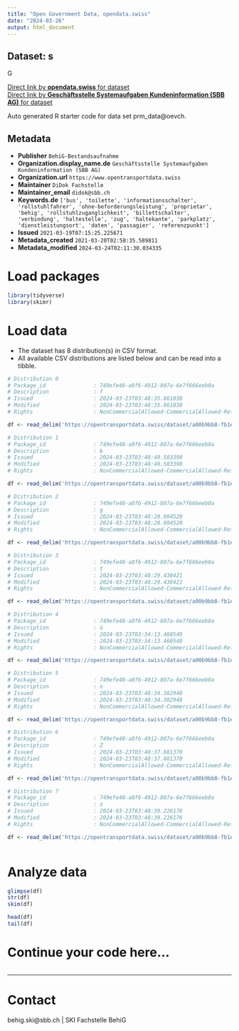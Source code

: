 ```yaml
---
title: "Open Government Data, opendata.swiss"
date: "2024-03-26"
output: html_document
---
```


## Dataset: s

G

[Direct link by **opendata.swiss** for dataset](https://opendata.swiss/de/dataset/bestandsaufnahme-behig)<br>
[Direct link by **Geschäftsstelle Systemaufgaben Kundeninformation (SBB AG)** for dataset](https://opentransportdata.swiss/dataset/prm_data)

Auto generated R starter code for data set prm_data@oevch.

## Metadata

- **Publisher** `BehiG-Bestandsaufnahme`
- **Organization.display_name.de** `Geschäftsstelle Systemaufgaben Kundeninformation (SBB AG)`
- **Organization.url** `https://www.opentransportdata.swiss`
- **Maintainer** `DiDok Fachstelle`
- **Maintainer_email** `didok@sbb.ch`
- **Keywords.de** `['bus', 'toilette', 'informationsschalter', 'rollstuhlfahrer', 'ohne-beforderungsleistung', 'proprietar', 'behig', 'rollstuhlzuganglichkeit', 'billettschalter', 'verbindung', 'haltestelle', 'zug', 'haltekante', 'parkplatz', 'dienstleistungsort', 'daten', 'passagier', 'referenzpunkt']`
- **Issued** `2021-03-19T07:15:25.225671`
- **Metadata_created** `2021-03-20T02:58:35.589811`
- **Metadata_modified** `2024-03-24T02:11:30.034335`


# Load packages

```r

library(tidyverse)
library(skimr)

```

# Load data

-   The dataset has 8 distribution(s) in CSV format.
-   All available CSV distributions are listed below and can be read into a tibble.

```r

# Distribution 0
# Package_id               : 749efe48-a8f6-4912-807a-6e7f666eeb0a
# Description              : f
# Issued                   : 2024-03-23T03:48:35.861838
# Modified                 : 2024-03-23T03:48:35.861838
# Rights                   : NonCommercialAllowed-CommercialAllowed-ReferenceRequired

df <- read_delim('https://opentransportdata.swiss/dataset/a00b9bb8-fb1e-41a3-8280-343c4c0994ce/resource/b8a9e5b5-c0a1-41f5-a349-9af987b05866/download/prm_reference_points.csv')

# Distribution 1
# Package_id               : 749efe48-a8f6-4912-807a-6e7f666eeb0a
# Description              : b
# Issued                   : 2024-03-23T03:48:40.583390
# Modified                 : 2024-03-23T03:48:40.583390
# Rights                   : NonCommercialAllowed-CommercialAllowed-ReferenceRequired

df <- read_delim('https://opentransportdata.swiss/dataset/a00b9bb8-fb1e-41a3-8280-343c4c0994ce/resource/48f4f6e8-ad82-438c-a1cf-4e0c3744bcf0/download/prm_toilets.csv')

# Distribution 2
# Package_id               : 749efe48-a8f6-4912-807a-6e7f666eeb0a
# Description              : g
# Issued                   : 2024-03-23T03:48:28.094520
# Modified                 : 2024-03-23T03:48:28.094520
# Rights                   : NonCommercialAllowed-CommercialAllowed-ReferenceRequired

df <- read_delim('https://opentransportdata.swiss/dataset/a00b9bb8-fb1e-41a3-8280-343c4c0994ce/resource/c05f4c7f-c724-47f4-9aa5-fc52fac47a1f/download/prm_info_desks.csv')

# Distribution 3
# Package_id               : 749efe48-a8f6-4912-807a-6e7f666eeb0a
# Description              : t
# Issued                   : 2024-03-23T03:48:29.438421
# Modified                 : 2024-03-23T03:48:29.438421
# Rights                   : NonCommercialAllowed-CommercialAllowed-ReferenceRequired

df <- read_delim('https://opentransportdata.swiss/dataset/a00b9bb8-fb1e-41a3-8280-343c4c0994ce/resource/012c361e-9f15-4350-a646-17b4bf537a68/download/prm_parking_lots.csv')

# Distribution 4
# Package_id               : 749efe48-a8f6-4912-807a-6e7f666eeb0a
# Description              : ü
# Issued                   : 2024-03-23T03:34:13.460549
# Modified                 : 2024-03-23T03:34:13.460549
# Rights                   : NonCommercialAllowed-CommercialAllowed-ReferenceRequired

df <- read_delim('https://opentransportdata.swiss/dataset/a00b9bb8-fb1e-41a3-8280-343c4c0994ce/resource/9773c079-c469-43e4-9311-74e7c80b0cd2/download/prm_connections.csv')

# Distribution 5
# Package_id               : 749efe48-a8f6-4912-807a-6e7f666eeb0a
# Description              : n
# Issued                   : 2024-03-23T03:48:34.382948
# Modified                 : 2024-03-23T03:48:34.382948
# Rights                   : NonCommercialAllowed-CommercialAllowed-ReferenceRequired

df <- read_delim('https://opentransportdata.swiss/dataset/a00b9bb8-fb1e-41a3-8280-343c4c0994ce/resource/cb0b4a78-b980-4a44-9007-39b4f4f466dd/download/prm_platforms.csv')

# Distribution 6
# Package_id               : 749efe48-a8f6-4912-807a-6e7f666eeb0a
# Description              : Z
# Issued                   : 2024-03-23T03:48:37.881370
# Modified                 : 2024-03-23T03:48:37.881370
# Rights                   : NonCommercialAllowed-CommercialAllowed-ReferenceRequired

df <- read_delim('https://opentransportdata.swiss/dataset/a00b9bb8-fb1e-41a3-8280-343c4c0994ce/resource/903f2fa1-60ef-45b9-83b9-cbda4c3b97fe/download/prm_stop_places.csv')

# Distribution 7
# Package_id               : 749efe48-a8f6-4912-807a-6e7f666eeb0a
# Description              : z
# Issued                   : 2024-03-23T03:48:39.226176
# Modified                 : 2024-03-23T03:48:39.226176
# Rights                   : NonCommercialAllowed-CommercialAllowed-ReferenceRequired

df <- read_delim('https://opentransportdata.swiss/dataset/a00b9bb8-fb1e-41a3-8280-343c4c0994ce/resource/19225472-466e-4eab-abed-4695c23dbb53/download/prm_ticket_counters.csv')



```

# Analyze data

```r

glimpse(df)
str(df)
skim(df)

head(df)
tail(df)

```

# Continue your code here...

```r

```

------------------------------------------------------------------------

# Contact

behig.ski@sbb.ch | SKI Fachstelle BehiG
